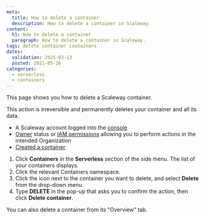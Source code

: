 ```yaml
---
meta:
  title: How to delete a container
  description: How to delete a container in Scaleway.
content:
  h1: How to delete a container
  paragraph: How to delete a container in Scaleway.
tags: delete container containers
dates:
  validation: 2025-03-13
  posted: 2021-05-26
categories:
  - serverless
  - containers
---
```



This page shows you how to delete a Scaleway container.

<Message type="important">
  This action is irreversible and permanently deletes your container and all its data.
</Message>

<Requirements />

- A Scaleway account logged into the [console](https://console.scaleway.com)
- [Owner](/iam/concepts/#owner) status or [IAM permissions](/iam/concepts/#permission) allowing you to perform actions in the intended Organization
- [Created a container](/serverless-containers/how-to/deploy-container/)

1. Click **Containers** in the **Serverless** section of the side menu. The list of your containers displays.
2. Click the relevant Containers namespace.
2. Click the <Icon name="more" /> icon next to the container you want to delete, and select **Delete** from the drop-down menu.
3. Type **DELETE** in the pop-up that asks you to confirm the action, then click **Delete container**.

<Message type="tip">
  You can also delete a container from its "Overview" tab.
</Message>


